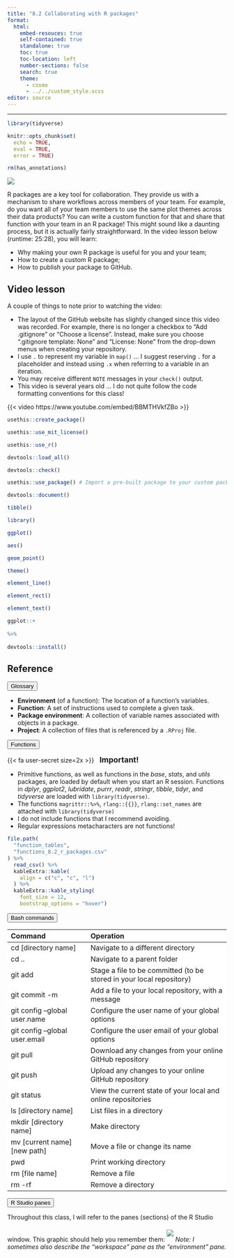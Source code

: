 ```yaml
---
title: "8.2 Collaborating with R packages"
format:
  html:
    embed-resouces: true
    self-contained: true
    standalone: true
    toc: true
    toc-location: left
    number-sections: false
    search: true
    theme: 
      - cosmo
      - ../../custom_style.scss
editor: source
---
```

<hr>

```r
library(tidyverse)

knitr::opts_chunk$set(
  echo = TRUE,
  eval = TRUE,
  error = TRUE)

rm(has_annotations)
```

![](../../images/hex_complex.png){.intro_image}

R packages are a key tool for collaboration. They provide us with a mechanism to share workflows across members of your team. For example, do you want all of your team members to use the same plot themes across their data products? You can write a custom function for that and share that function with your team in an R package! This might sound like a daunting process, but it is actually fairly straightforward. In the video lesson below (runtime: 25:28), you will learn:

* Why making your own R package is useful for you and your team;
* How to create a custom R package;
* How to publish your package to GitHub.

## Video lesson

A couple of things to note prior to watching the video:

* The layout of the GitHub website has slightly changed since this video was recorded. For example, there is no longer a checkbox to "Add .gitignore" or "Choose a license". Instead, make sure you choose ".gitignore template: None" and "License: None" from the drop-down menus when creating your repository.
* I use `.` to represent my variable in `map()` ... I suggest reserving `.` for a placeholder and instead using `.x` when referring to a variable in an iteration.
* You may receive different `NOTE` messages in your `check()` output.
* This video is several years old ... I do not quite follow the code formatting conventions for this class!

{{< video https://www.youtube.com/embed/BBMTHVkfZBo >}}

```r
usethis::create_package()

usethis::use_mit_license()

usethis::use_r()

devtools::load_all()

devtools::check()

usethis::use_package() # Import a pre-built package to your custom package

devtools::document()

tibble()

library()

ggplot()

aes()

geom_point()

theme()

element_line()

element_rect()

element_text()

ggplot::+
  
%>% 
  
devtools::install()
```

## Reference

<button class="accordion">Glossary</button>
::: panel

* **Environment** (of a function): The location of a function's variables.
* **Function**: A set of instructions used to complete a given task.
* **Package environment**: A collection of variable names associated with objects in a package.
* **Project**: A collection of files that is referenced by a `.RProj` file.

:::

<button class="accordion">Functions</button>
::: panel

::: mysecret

{{< fa user-secret size=2x >}} [**Important!**]{style="font-size: 1.25em; padding-left: 0.5em;"}

* Primitive functions, as well as functions in the *base*, *stats*, and *utils* packages, are loaded by default when you start an R session. Functions in *dplyr*, *ggplot2*, *lubridate*, *purrr*, *readr*, *stringr*, *tibble*, *tidyr*, and *tidyverse* are loaded with `library(tidyverse)`.
* The functions `magrittr::%>%`, `rlang::{{}}`, `rlang::set_names` are attached with `library(tidyverse)`
* I do not include functions that I recommend avoiding.
* Regular expressions metacharacters are not functions!
:::

::: function_table

```r
file.path(
  "function_tables",
  "functions_8.2_r_packages.csv"
) %>%
  read_csv() %>%
  kableExtra::kable(
    align = c("c", "c", "l")
  ) %>%
  kableExtra::kable_styling(
    font_size = 12,
    bootstrap_options = "hover")
```

:::

:::

<button class="accordion">Bash commands</button>
::: panel

:::{style="background-color: white; font-size: 14px;"}
|Command                          | Operation        
|:--------------------------------|:--------------------------------------------------------|
| cd [directory name]              | Navigate to a different directory
| cd ..                            | Navigate to a parent folder
| git add                          | Stage a file to be committed (to be stored in your local repository)
| git commit -m                    | Add a file to your local repository, with a message 
| git config --global user.name    | Configure the user name of your global options
| git config --global user.email   | Configure the user email of your global options
| git pull                         | Download any changes from your online GitHub repository
| git push                         | Upload any changes to your online GitHub repository
| git status                       | View the current state of your local and online repositories
| ls [directory name]              | List files in a directory
| mkdir [directory name]           | Make directory
| mv [current name] [new path]     | Move a file or change its name
| pwd                              | Print working directory
| rm [file name]                   | Remove a file   
| rm -rf                           | Remove a directory

:::
:::

<button class="accordion">R Studio panes</button>
::: panel
Throughout this class, I will refer to the panes (sections) of the R Studio window. This graphic should help you remember them:
<img src = '../../images/rstudio_panes.png' style = "max-width: 100%; height: auto; padding-top: 20px; padding-bottom: 12px"></img>
*Note: I sometimes also describe the "workspace" pane as the "environment" pane.*
:::

<script>
var acc = document.getElementsByClassName("accordion");
var i;

for (i = 0; i < acc.length; i++) {
acc[i].addEventListener("click", function() {
this.classList.toggle("active");
var panel = this.nextElementSibling;
if (panel.style.display === "block") {
panel.style.display = "none";
} else {
panel.style.display = "block";
}
});
}
</script>


